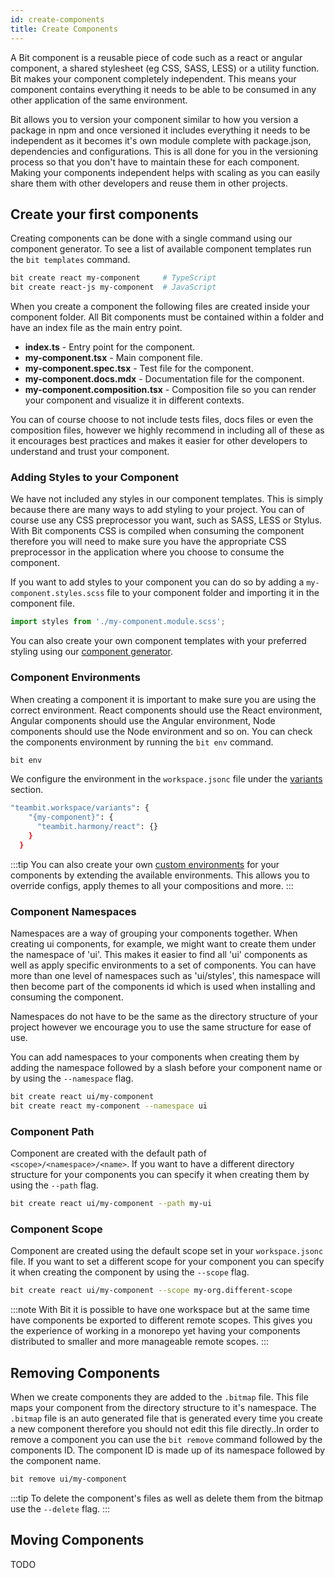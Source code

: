 ```yaml
---
id: create-components
title: Create Components
---
```


A Bit component is a reusable piece of code such as a react or angular component, a shared stylesheet (eg CSS, SASS, LESS) or a utility function. Bit makes your component completely independent. This means your component contains everything it needs to be able to be consumed in any other application of the same environment.

Bit allows you to version your component similar to how you version a package in npm and once versioned it includes everything it needs to be independent as it becomes it's own module complete with package.json, dependencies and configurations. This is all done for you in the versioning process so that you don't have to maintain these for each component. Making your components independent helps with scaling as you can easily share them with other developers and reuse them in other projects.

## Create your first components

Creating components can be done with a single command using our component generator. To see a list of available component templates run the `bit templates` command.

```bash
bit create react my-component     # TypeScript
bit create react-js my-component  # JavaScript
```

When you create a component the following files are created inside your component folder. All Bit components must be contained within a folder and have an index file as the main entry point.

- **index.ts** - Entry point for the component.
- **my-component.tsx** - Main component file.
- **my-component.spec.tsx** - Test file for the component.
- **my-component.docs.mdx** - Documentation file for the component.
- **my-component.composition.tsx** - Composition file so you can render your component and visualize it in different contexts.

You can of course choose to not include tests files, docs files or even the composition files, however we highly recommend in including all of these as it encourages best practices and makes it easier for other developers to understand and trust your component.

### Adding Styles to your Component

We have not included any styles in our component templates. This is simply because there are many ways to add styling to your project. You can of course use any CSS preprocessor you want, such as SASS, LESS or Stylus. With Bit components CSS is compiled when consuming the component therefore you will need to make sure you have the appropriate CSS preprocessor in the application where you choose to consume the component.

If you want to add styles to your component you can do so by adding a `my-component.styles.scss` file to your component folder and importing it in the component file.

```ts
import styles from './my-component.module.scss';
```

You can also create your own component templates with your preferred styling using our [component generator](/).

### Component Environments

When creating a component it is important to make sure you are using the correct environment. React components should use the React environment, Angular components should use the Angular environment, Node components should use the Node environment and so on. You can check the components environment by running the `bit env` command.

```bash
bit env
```

We configure the environment in the `workspace.jsonc` file under the [variants](/) section.

```bash
"teambit.workspace/variants": {
    "{my-component}": {
      "teambit.harmony/react": {}
    }
  }
```

:::tip
You can also create your own [custom environments](/) for your components by extending the available environments. This allows you to override configs, apply themes to all your compositions and more.
:::

### Component Namespaces

Namespaces are a way of grouping your components together. When creating ui components, for example, we might want to create them under the namespace of 'ui'. This makes it easier to find all 'ui' components as well as apply specific environments to a set of components. You can have more than one level of namespaces such as 'ui/styles', this namespace will then become part of the components id which is used when installing and consuming the component.

Namespaces do not have to be the same as the directory structure of your project however we encourage you to use the same structure for ease of use.

You can add namespaces to your components when creating them by adding the namespace followed by a slash before your component name or by using the `--namespace` flag.

```bash
bit create react ui/my-component
bit create react my-component --namespace ui
```

### Component Path

Component are created with the default path of `<scope>/<namespace>/<name>`. If you want to have a different directory structure for your components you can specify it when creating them by using the `--path` flag.

```bash
bit create react ui/my-component --path my-ui
```

### Component Scope

Component are created using the default scope set in your `workspace.jsonc` file. If you want to set a different scope for your component you can specify it when creating the component by using the `--scope` flag.

```bash
bit create react ui/my-component --scope my-org.different-scope
```

:::note
With Bit it is possible to have one workspace but at the same time have components be exported to different remote scopes. This gives you the experience of working in a monorepo yet having your components distributed to smaller and more manageable remote scopes.
:::

## Removing Components

When we create components they are added to the `.bitmap` file. This file maps your component from the directory structure to it's namespace. The `.bitmap` file is an auto generated file that is generated every time you create a new component therefore you should not edit this file directly..In order to remove a component you can use the `bit remove` command followed by the components ID. The component ID is made up of its namespace followed by the component name.

```bash
bit remove ui/my-component
```

:::tip
To delete the component's files as well as delete them from the bitmap use the `--delete` flag.
:::

## Moving Components

TODO
